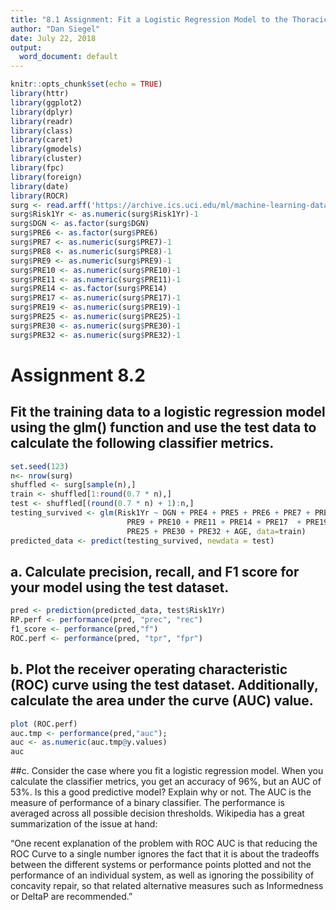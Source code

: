 ```yaml
---
title: "8.1 Assignment: Fit a Logistic Regression Model to the Thoracic Surgery Binary Dataset"
author: "Dan Siegel"
date: July 22, 2018
output:
  word_document: default
---
```


```r
knitr::opts_chunk$set(echo = TRUE)
library(httr)
library(ggplot2)
library(dplyr) 
library(readr)
library(class)
library(caret)
library(gmodels)
library(cluster)
library(fpc)
library(foreign)
library(date)
library(ROCR)
surg <- read.arff('https://archive.ics.uci.edu/ml/machine-learning-databases/00277/ThoraricSurgery.arff')
surg$Risk1Yr <- as.numeric(surg$Risk1Yr)-1
surg$DGN <- as.factor(surg$DGN)
surg$PRE6 <- as.factor(surg$PRE6)
surg$PRE7 <- as.numeric(surg$PRE7)-1
surg$PRE8 <- as.numeric(surg$PRE8)-1
surg$PRE9 <- as.numeric(surg$PRE9)-1
surg$PRE10 <- as.numeric(surg$PRE10)-1
surg$PRE11 <- as.numeric(surg$PRE11)-1
surg$PRE14 <- as.factor(surg$PRE14)
surg$PRE17 <- as.numeric(surg$PRE17)-1
surg$PRE19 <- as.numeric(surg$PRE19)-1
surg$PRE25 <- as.numeric(surg$PRE25)-1
surg$PRE30 <- as.numeric(surg$PRE30)-1
surg$PRE32 <- as.numeric(surg$PRE32)-1
```

# Assignment 8.2
## Fit the training data to a logistic regression model using the glm() function and use the test data to calculate the following classifier metrics.

```r
set.seed(123)
n<- nrow(surg)
shuffled <- surg[sample(n),]
train <- shuffled[1:round(0.7 * n),]
test <- shuffled[(round(0.7 * n) + 1):n,]
testing_survived <- glm(Risk1Yr ~ DGN + PRE4 + PRE5 + PRE6 + PRE7 + PRE8 +    
                          PRE9 + PRE10 + PRE11 + PRE14 + PRE17  + PRE19 + 
                          PRE25 + PRE30 + PRE32 + AGE, data=train)
predicted_data <- predict(testing_survived, newdata = test)

```

## a. Calculate precision, recall, and F1 score for your model using the test dataset.

```r
pred <- prediction(predicted_data, test$Risk1Yr)
RP.perf <- performance(pred, "prec", "rec")
f1_score <- performance(pred,"f")
ROC.perf <- performance(pred, "tpr", "fpr")
```

## b. Plot the receiver operating characteristic (ROC) curve using the test dataset. Additionally, calculate the area under the curve (AUC) value.
```r
plot (ROC.perf)
auc.tmp <- performance(pred,"auc");
auc <- as.numeric(auc.tmp@y.values)
auc
```

##c. Consider the case where you fit a logistic regression model. When you calculate the classifier metrics, you get an accuracy of 96%, but an AUC of 53%. Is this a good predictive model? Explain why or not.
The AUC is the measure of performance of a binary classifier. The performance is averaged across all possible decision thresholds. 
Wikipedia has a great summarization of the issue at hand:

"One recent explanation of the problem with ROC AUC is that reducing the ROC Curve to a single number ignores the fact that it is about the tradeoffs between the different systems or performance points plotted and not the performance of an individual system, as well as ignoring the possibility of concavity repair, so that related alternative measures such as Informedness or DeltaP are recommended."